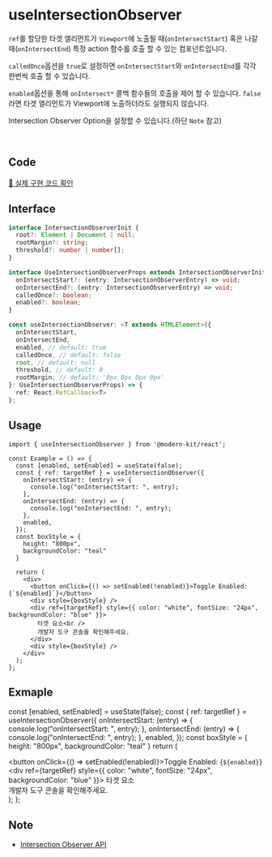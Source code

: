
# useIntersectionObserver

`ref`를 할당한 타겟 엘리먼트가 `Viewport`에 노출될 때(`onIntersectStart`) 혹은 나갈 때(`onIntersectEnd`) 특정 action 함수를 호출 할 수 있는 컴포넌트입니다.

`calledOnce`옵션을 `true`로 설정하면 `onIntersectStart`와 `onIntersectEnd`를 각각 한번씩 호출 할 수 있습니다.

`enabled`옵션을 통해 `onIntersect*` 콜백 함수들의 호출을 제어 할 수 있습니다. `false`라면 타겟 엘리먼트가 Viewport에 노출하더라도 실행되지 않습니다.

Intersection Observer Option을 설정할 수 있습니다.(하단 `Note` 참고)

<br />

## Code
[🔗 실제 구현 코드 확인](https://github.com/modern-agile-team/modern-kit/blob/main/packages/react/src/hooks/useIntersectionObserver/index.ts)

## Interface
```ts title="typescript"
interface IntersectionObserverInit {
  root?: Element | Document | null;
  rootMargin?: string;
  threshold?: number | number[];
}

interface UseIntersectionObserverProps extends IntersectionObserverInit {
  onIntersectStart?: (entry: IntersectionObserverEntry) => void;
  onIntersectEnd?: (entry: IntersectionObserverEntry) => void;
  calledOnce?: boolean;
  enabled?: boolean;
}
```
```ts title="typescript"
const useIntersectionObserver: <T extends HTMLElement>({
  onIntersectStart,
  onIntersectEnd,
  enabled, // default: true
  calledOnce, // default: false
  root, // default: null
  threshold, // default: 0
  rootMargin, // default: '0px 0px 0px 0px'
}: UseIntersectionObserverProps) => { 
  ref: React.RefCallback<T> 
};
```

## Usage
```tsx title="typescript"
import { useIntersectionObserver } from '@modern-kit/react';

const Example = () => {
  const [enabled, setEnabled] = useState(false);
  const { ref: targetRef } = useIntersectionObserver({
    onIntersectStart: (entry) => {
      console.log("onIntersectStart: ", entry);
    },
    onIntersectEnd: (entry) => {
      console.log("onIntersectEnd: ", entry);
    },
    enabled,
  });
  const boxStyle = {
    height: "800px", 
    backgroundColor: "teal"
  }

  return (
    <div>
      <button onClick={() => setEnabled(!enabled)}>Toggle Enabled: {`${enabled}`}</button>
      <div style={boxStyle} />
      <div ref={targetRef} style={{ color: "white", fontSize: "24px", backgroundColor: "blue" }}>
        타겟 요소<br />
        개발자 도구 콘솔을 확인해주세요.
      </div>
      <div style={boxStyle} />
    </div>
  );
};
```

## Exmaple

  const [enabled, setEnabled] = useState(false);
  const { ref: targetRef } = useIntersectionObserver({
    onIntersectStart: (entry) => {
      console.log("onIntersectStart: ", entry);
    },
    onIntersectEnd: (entry) => {
      console.log("onIntersectEnd: ", entry);
    },
    enabled,
  });
  const boxStyle = {
    height: "800px", 
    backgroundColor: "teal"
  }
  return (
    <div>
      <button onClick={() => setEnabled(!enabled)}>Toggle Enabled: {`${enabled}`}</button>
      <div style={boxStyle} />
      <div ref={targetRef} style={{ color: "white", fontSize: "24px", backgroundColor: "blue" }}>
        타겟 요소<br />
        개발자 도구 콘솔을 확인해주세요.
      </div>
      <div style={boxStyle} />
    </div>
  );
};

<Example />

## Note
- [Intersection Observer API](https://developer.mozilla.org/ko/docs/Web/API/IntersectionObserver)